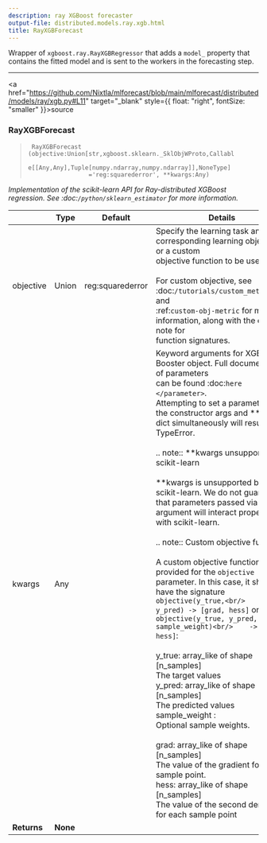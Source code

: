 ```yaml
---
description: ray XGBoost forecaster
output-file: distributed.models.ray.xgb.html
title: RayXGBForecast
---
```



Wrapper of `xgboost.ray.RayXGBRegressor` that adds a `model_` property
that contains the fitted model and is sent to the workers in the
forecasting step.

------------------------------------------------------------------------

<a
href="https://github.com/Nixtla/mlforecast/blob/main/mlforecast/distributed/models/ray/xgb.py#L11"
target="_blank" style={{ float: "right", fontSize: "smaller" }}>source</a>

### RayXGBForecast

> ``` text
>  RayXGBForecast (objective:Union[str,xgboost.sklearn._SklObjWProto,Callabl
>                  e[[Any,Any],Tuple[numpy.ndarray,numpy.ndarray]],NoneType]
>                  ='reg:squarederror', **kwargs:Any)
> ```

*Implementation of the scikit-learn API for Ray-distributed XGBoost
regression. See :doc:`/python/sklearn_estimator` for more information.*

|             | **Type** | **Default**      | **Details**                                                                                                                                                                                                                                                                                                                                                                                                                                                                                                                                                                                                                                                                                                                                                                                                                                                                                                                                                                                                                                                                                                                                                                                           |
|------|------------------|-------------------------|-------------------------|
| objective   | Union    | reg:squarederror | Specify the learning task and the corresponding learning objective or a custom<br/>objective function to be used.<br/><br/>For custom objective, see :doc:`/tutorials/custom_metric_obj` and<br/>:ref:`custom-obj-metric` for more information, along with the end note for<br/>function signatures.                                                                                                                                                                                                                                                                                                                                                                                                                                                                                                                                                                                                                                                                                                                                                                                                                                                                                                       |
| kwargs      | Any      |                  | Keyword arguments for XGBoost Booster object. Full documentation of parameters<br/>can be found :doc:`here </parameter>`.<br/>Attempting to set a parameter via the constructor args and \*\*kwargs<br/>dict simultaneously will result in a TypeError.<br/><br/>.. note:: \*\*kwargs unsupported by scikit-learn<br/><br/> \*\*kwargs is unsupported by scikit-learn. We do not guarantee<br/> that parameters passed via this argument will interact properly<br/> with scikit-learn.<br/><br/>.. note:: Custom objective function<br/><br/> A custom objective function can be provided for the `objective`<br/> parameter. In this case, it should have the signature `objective(y_true,<br/>    y_pred) -> [grad, hess]` or `objective(y_true, y_pred, *, sample_weight)<br/>    -> [grad, hess]`:<br/><br/> y_true: array_like of shape \[n_samples\]<br/> The target values<br/> y_pred: array_like of shape \[n_samples\]<br/> The predicted values<br/> sample_weight :<br/> Optional sample weights.<br/><br/> grad: array_like of shape \[n_samples\]<br/> The value of the gradient for each sample point.<br/> hess: array_like of shape \[n_samples\]<br/> The value of the second derivative for each sample point |
| **Returns** | **None** |                  |                                                                                                                                                                                                                                                                                                                                                                                                                                                                                                                                                                                                                                                                                                                                                                                                                                                                                                                                                                                                                                                                                                                                                                                                       |


